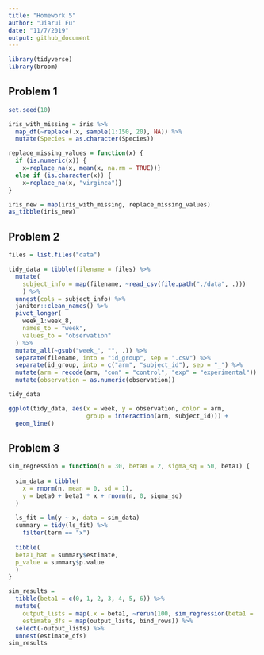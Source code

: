 ```yaml
---
title: "Homework 5"
author: "Jiarui Fu"
date: "11/7/2019"
output: github_document
---
```


```r
library(tidyverse)
library(broom)

```

## Problem 1

```r
set.seed(10)

iris_with_missing = iris %>% 
  map_df(~replace(.x, sample(1:150, 20), NA)) %>%
  mutate(Species = as.character(Species))

replace_missing_values = function(x) {
  if (is.numeric(x)) {
    x=replace_na(x, mean(x, na.rm = TRUE))}
  else if (is.character(x)) {
    x=replace_na(x, "virginca")}
}

iris_new = map(iris_with_missing, replace_missing_values) 
as_tibble(iris_new)
```

## Problem 2
```r
files = list.files("data") 

tidy_data = tibble(filename = files) %>% 
  mutate(
    subject_info = map(filename, ~read_csv(file.path("./data", .)))
    ) %>% 
  unnest(cols = subject_info) %>% 
  janitor::clean_names() %>% 
  pivot_longer(
    week_1:week_8,
    names_to = "week", 
    values_to = "observation"
  ) %>% 
  mutate_all(~gsub("week_", "", .)) %>% 
  separate(filename, into = "id_group", sep = ".csv") %>% 
  separate(id_group, into = c("arm", "subject_id"), sep = "_") %>% 
  mutate(arm = recode(arm, "con" = "control", "exp" = "experimental")) %>% 
  mutate(observation = as.numeric(observation))

tidy_data

ggplot(tidy_data, aes(x = week, y = observation, color = arm, 
                      group = interaction(arm, subject_id))) +
  geom_line()
```

## Problem 3
```r
sim_regression = function(n = 30, beta0 = 2, sigma_sq = 50, beta1) {
  
  sim_data = tibble(
    x = rnorm(n, mean = 0, sd = 1),
    y = beta0 + beta1 * x + rnorm(n, 0, sigma_sq)
  )
  
  ls_fit = lm(y ~ x, data = sim_data)
  summary = tidy(ls_fit) %>% 
    filter(term == "x")
  
  tibble(
  beta1_hat = summary$estimate,
  p_value = summary$p.value
  )
}

sim_results = 
  tibble(beta1 = c(0, 1, 2, 3, 4, 5, 6)) %>% 
  mutate(
    output_lists = map(.x = beta1, ~rerun(100, sim_regression(beta1 = .x))),
    estimate_dfs = map(output_lists, bind_rows)) %>% 
  select(-output_lists) %>% 
  unnest(estimate_dfs)
sim_results


  
```

